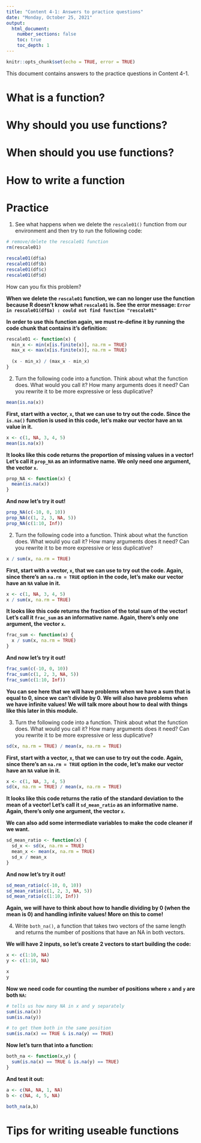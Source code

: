 ```yaml
---
title: "Content 4-1: Answers to practice questions"
date: "Monday, October 25, 2021"
output: 
  html_document:
    number_sections: false
    toc: true
    toc_depth: 1
---
```

```r
knitr::opts_chunk$set(echo = TRUE, error = TRUE)
```

This document contains answers to the practice questions in Content 4-1. 

# What is a function?

# Why should you use functions?

# When should you use functions?

# How to write a function

# Practice 

1. See what happens when we delete the `rescale01()` function from our environment and then try to run the following code:
```r
# remove/delete the rescale01 function
rm(rescale01)

rescale01(df$a)
rescale01(df$b)
rescale01(df$c)
rescale01(df$d)
```
How can you fix this problem?

**When we delete the `rescale01` function, we can no longer use the function because R doesn't know what `rescale01` is.  See the error message: `Error in rescale01(df$a) : could not find function "rescale01"`**

**In order to use this function again, we must re-define it by running the code chunk that contains it's definition:**
```r
rescale01 <- function(x) {
  min_x <- min(x[is.finite(x)], na.rm = TRUE)
  max_x <- max(x[is.finite(x)], na.rm = TRUE)
  
  (x - min_x) / (max_x - min_x)
}
```

2. Turn the following code into a function.  Think about what the function does. What would you call it? How many arguments does it need? Can you rewrite it to be more expressive or less duplicative?
```r
mean(is.na(x))
```

**First, start with a vector, `x`, that we can use to try out the code.  Since the `is.na()` function is used in this code, let's make our vector have an `NA` value in it.**
```r
x <- c(1, NA, 3, 4, 5)
mean(is.na(x))
```

**It looks like this code returns the proportion of missing values in a vector!  Let's call it `prop_NA` as an informative name. We only need one argument, the vector `x`.**
```r
prop_NA <- function(x) {
  mean(is.na(x))
}
```

**And now let's try it out!**

```r
prop_NA(c(-10, 0, 10))
prop_NA(c(1, 2, 3, NA, 5))
prop_NA(c(1:10, Inf))
```

2. Turn the following code into a function.  Think about what the function does. What would you call it? How many arguments does it need? Can you rewrite it to be more expressive or less duplicative?
```r
x / sum(x, na.rm = TRUE)
```

**First, start with a vector, `x`, that we can use to try out the code.  Again, since there's an `na.rm = TRUE` option in the code, let's make our vector have an `NA` value in it.**
```r
x <- c(1, NA, 3, 4, 5)
x / sum(x, na.rm = TRUE)
```

**It looks like this code returns the fraction of the total sum of the vector!  Let's call it `frac_sum` as an informative name. Again, there's only one argument, the vector `x`.**
```r
frac_sum <- function(x) {
  x / sum(x, na.rm = TRUE)
}
```

**And now let's try it out!**

```r
frac_sum(c(-10, 0, 10))
frac_sum(c(1, 2, 3, NA, 5))
frac_sum(c(1:10, Inf))
```

**You can see here that we will have problems when we have a sum that is equal to 0, since we can't divide by 0.  We will also have problems when we have infinite values!  We will talk more about how to deal with things like this later in this module.**

3. Turn the following code into a function.  Think about what the function does. What would you call it? How many arguments does it need? Can you rewrite it to be more expressive or less duplicative?
```r
sd(x, na.rm = TRUE) / mean(x, na.rm = TRUE)
```

**First, start with a vector, `x`, that we can use to try out the code.  Again, since there's an `na.rm = TRUE` option in the code, let's make our vector have an `NA` value in it.**
```r
x <- c(1, NA, 3, 4, 5)
sd(x, na.rm = TRUE) / mean(x, na.rm = TRUE)
```

**It looks like this code returns the ratio of the standard deviation to the mean of a vector!  Let's call it `sd_mean_ratio` as an informative name. Again, there's only one argument, the vector `x`.**

**We can also add some intermediate variables to make the code cleaner if we want.**
```r
sd_mean_ratio <- function(x) {
  sd_x <- sd(x, na.rm = TRUE)
  mean_x <- mean(x, na.rm = TRUE)
  sd_x / mean_x
}
```

**And now let's try it out!**

```r
sd_mean_ratio(c(-10, 0, 10))
sd_mean_ratio(c(1, 2, 3, NA, 5))
sd_mean_ratio(c(1:10, Inf))
```

**Again, we will have to think about how to handle dividing by 0 (when the mean is 0) and handling infinite values!  More on this to come!**

4. Write `both_na()`, a function that takes two vectors of the same length and returns the number of positions that have an NA in both vectors.

**We will have 2 inputs, so let's create 2 vectors to start building the code:**
```r
x <- c(1:10, NA)
y <- c(1:10, NA)

x
y
```

**Now we need code for counting the number of positions where `x` and `y` are both `NA`:**
```r
# tells us how many NA in x and y separately
sum(is.na(x))
sum(is.na(y))

# to get them both in the same position
sum(is.na(x) == TRUE & is.na(y) == TRUE)
```

**Now let's turn that into a function:**
```r
both_na <- function(x,y) {
  sum(is.na(x) == TRUE & is.na(y) == TRUE)
}
```

**And test it out:**
```r
a <- c(NA, NA, 1, NA)
b <- c(NA, 4, 5, NA)

both_na(a,b)
```

# Tips for writing useable functions